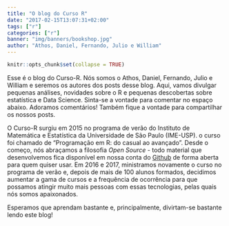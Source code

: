 ```yaml
---
title: "O blog do Curso R"
date: "2017-02-15T13:07:31+02:00"
tags: ["r"]
categories: ["r"]
banner: "img/banners/bookshop.jpg"
author: "Athos, Daniel, Fernando, Julio e William"
---
```


```r
knitr::opts_chunk$set(collapse = TRUE)
```

Esse é o blog do Curso-R. Nós somos o Athos, Daniel, Fernando, Julio e William e 
seremos os autores dos posts desse blog. Aqui, vamos divulgar pequenas análises, 
novidades sobre o R e pequenas descobertas sobre estatística e Data Science. 
Sinta-se a vontade para comentar no espaço abaixo. Adoramos comentários! Também 
fique a vontade para compartilhar os nossos posts.

O Curso-R surgiu em 2015 no programa de verão do Instituto de 
Matemática e Estatística da Universidade de São Paulo (IME-USP). o curso foi chamado de
"Programação em R: do casual ao avançado". Desde o começo, nós abraçamos a filosofia
*Open Source* - todo material que desenvolvemos fica disponível em nossa conta do 
[Github](https://github.com/curso-r/) de forma aberta para quem quiser usar. 
Em 2016 e 2017, ministramos novamente o curso no programa de verão e, depois de mais de 100 alunos formados, decidimos aumentar a gama de cursos e a frequência de ocorrência para que possamos atingir muito mais pessoas com essas tecnologias, pelas quais nós somos apaixonados.

Esperamos que aprendam bastante e, principalmente, divirtam-se bastante lendo este blog!



